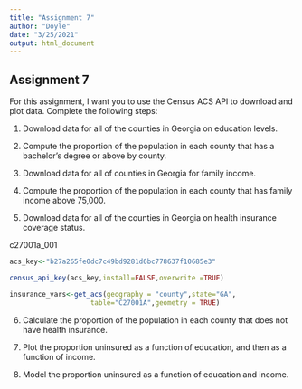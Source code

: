 ```yaml
---
title: "Assignment 7"
author: "Doyle"
date: "3/25/2021"
output: html_document
---
```


Assignment 7
---

For this assignment, I want you to use the Census ACS API to download and plot data. Complete the following steps:

1. Download data for all of the counties in Georgia on education levels. 
2. Compute the proportion of the population in each county that has a bachelor's degree or above by county.
3. Download data for all of counties in Georgia for family income. 
4. Compute the proportion of the population in each county that has family income above 75,000. 

5. Download data for all of the counties in Georgia on health insurance coverage status.

c27001a_001

```r

acs_key<-"b27a265fe0dc7c49bd9281d6bc778637f10685e3"

census_api_key(acs_key,install=FALSE,overwrite =TRUE)
```


```r

insurance_vars<-get_acs(geography = "county",state="GA",
                    table="C27001A",geometry = TRUE)

```


6. Calculate the proportion of the population in each county that does not have health insurance. 

7. Plot the proportion uninsured as a function of education, and then as a function of income. 

8. Model the proportion uninsured as a function of education and income.